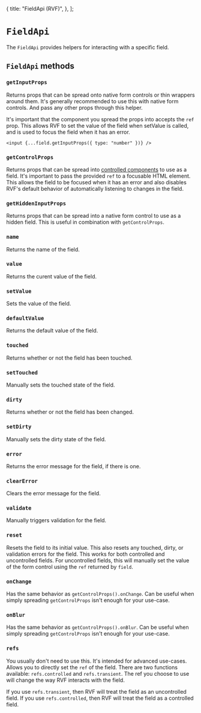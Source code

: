   {
    title: "FieldApi (RVF)",
  },
];

# `FieldApi`

The `FieldApi` provides helpers for interacting with a specific field.

## `FieldApi` methods

### `getInputProps`

Returns props that can be spread onto native form controls or thin wrappers around them.
It's generally recommended to use this with native form controls.
And pass any other props through this helper.

It's important that the component you spread the props into accepts the `ref` prop.
This allows RVF to set the value of the field when setValue is called, and is used
to focus the field when it has an error.

```tsx
<input {...field.getInputProps({ type: "number" })} />
```

### `getControlProps`

Returns props that can be spread into [controlled components](/controlled-fields) to use as a field.
It's important to pass the provided `ref` to a focusable HTML element.
This allows the field to be focused when it has an error and also disables RVF's default
behavior of automatically listening to changes in the field.

### `getHiddenInputProps`

Returns props that can be spread into a native form control to use as a hidden field.
This is useful in combination with `getControlProps`.

### `name`

Returns the name of the field.

### `value`

Returns the curent value of the field.

### `setValue`

Sets the value of the field.

### `defaultValue`

Returns the default value of the field.

### `touched`

Returns whether or not the field has been touched.

### `setTouched`

Manually sets the touched state of the field.

### `dirty`

Returns whether or not the field has been changed.

### `setDirty`

Manually sets the dirty state of the field.

### `error`

Returns the error message for the field, if there is one.

### `clearError`

Clears the error message for the field.

### `validate`

Manually triggers validation for the field.

### `reset`

Resets the field to its initial value.
This also resets any touched, dirty, or validation errors for the field.
This works for both controlled and uncontrolled fields.
For uncontrolled fields, this will manually set the value of the form control using the `ref` returned by `field`.

### `onChange`

Has the same behavior as `getControlProps().onChange`.
Can be useful when simply spreading `getControlProps` isn't enough for your use-case.

### `onBlur`

Has the same behavior as `getControlProps().onBlur`.
Can be useful when simply spreading `getControlProps` isn't enough for your use-case.

### `refs`

You usually don't need to use this. It's intended for advanced use-cases.
Allows you to directly set the `ref` of the field.
There are two functions available: `refs.controlled` and `refs.transient`.
The ref you choose to use will change the way RVF interacts with the field.

If you use `refs.transient`, then RVF will treat the field as an uncontrolled field.
If you use `refs.controlled`, then RVF will treat the field as a controlled field.
